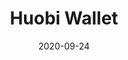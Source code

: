---
title: Huobi Wallet
category: Exchanges & wallet
status: publish
date: 2020-09-24
slug: A short description for this item
website: https://www.huobiwallet.com/en/staking/
twitter:
logo:
telegram:
featured_img: https://wp.gcap1.iotex.io/wp-content/uploads/2020/09/huobi.png
---
